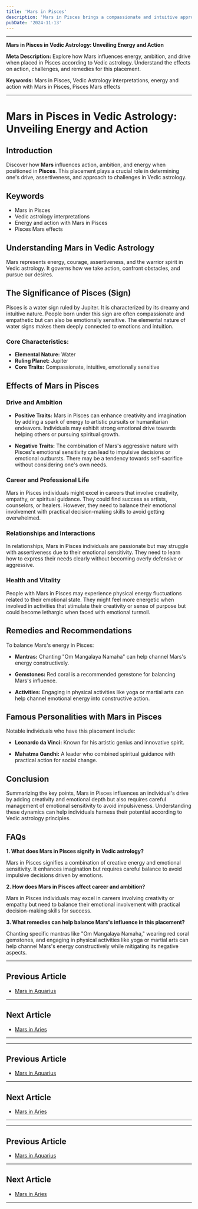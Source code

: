 ```yaml
---
title: 'Mars in Pisces'
description: 'Mars in Pisces brings a compassionate and intuitive approach to action. Individuals are imaginative, empathetic, and may channel their energy into creative or spiritual pursuits in Vedic Astrology'
pubDate: '2024-11-13'
---
```


---

**Mars in Pisces in Vedic Astrology: Unveiling Energy and Action**

**Meta Description:** Explore how Mars influences energy, ambition, and drive when placed in Pisces according to Vedic astrology. Understand the effects on action, challenges, and remedies for this placement.

**Keywords:** Mars in Pisces, Vedic Astrology interpretations, energy and action with Mars in Pisces, Pisces Mars effects

---

# Mars in Pisces in Vedic Astrology: Unveiling Energy and Action

## Introduction

Discover how **Mars** influences action, ambition, and energy when positioned in **Pisces**. This placement plays a crucial role in determining one's drive, assertiveness, and approach to challenges in Vedic astrology.

## Keywords

- Mars in Pisces
- Vedic astrology interpretations
- Energy and action with Mars in Pisces
- Pisces Mars effects

## Understanding Mars in Vedic Astrology

Mars represents energy, courage, assertiveness, and the warrior spirit in Vedic astrology. It governs how we take action, confront obstacles, and pursue our desires.

## The Significance of Pisces (Sign)

Pisces is a water sign ruled by Jupiter. It is characterized by its dreamy and intuitive nature. People born under this sign are often compassionate and empathetic but can also be emotionally sensitive. The elemental nature of water signs makes them deeply connected to emotions and intuition.

### Core Characteristics:

- **Elemental Nature:** Water
- **Ruling Planet:** Jupiter
- **Core Traits:** Compassionate, intuitive, emotionally sensitive

## Effects of Mars in Pisces

### Drive and Ambition

- **Positive Traits:** Mars in Pisces can enhance creativity and imagination by adding a spark of energy to artistic pursuits or humanitarian endeavors. Individuals may exhibit strong emotional drive towards helping others or pursuing spiritual growth.
  
- **Negative Traits:** The combination of Mars's aggressive nature with Pisces's emotional sensitivity can lead to impulsive decisions or emotional outbursts. There may be a tendency towards self-sacrifice without considering one's own needs.

### Career and Professional Life

Mars in Pisces individuals might excel in careers that involve creativity, empathy, or spiritual guidance. They could find success as artists, counselors, or healers. However, they need to balance their emotional involvement with practical decision-making skills to avoid getting overwhelmed.

### Relationships and Interactions

In relationships, Mars in Pisces individuals are passionate but may struggle with assertiveness due to their emotional sensitivity. They need to learn how to express their needs clearly without becoming overly defensive or aggressive.

### Health and Vitality

People with Mars in Pisces may experience physical energy fluctuations related to their emotional state. They might feel more energetic when involved in activities that stimulate their creativity or sense of purpose but could become lethargic when faced with emotional turmoil.

## Remedies and Recommendations

To balance Mars's energy in Pisces:

- **Mantras:** Chanting "Om Mangalaya Namaha" can help channel Mars's energy constructively.
  
- **Gemstones:** Red coral is a recommended gemstone for balancing Mars's influence.
  
- **Activities:** Engaging in physical activities like yoga or martial arts can help channel emotional energy into constructive action.

## Famous Personalities with Mars in Pisces

Notable individuals who have this placement include:

- **Leonardo da Vinci:** Known for his artistic genius and innovative spirit.
  
- **Mahatma Gandhi:** A leader who combined spiritual guidance with practical action for social change.

## Conclusion

Summarizing the key points, Mars in Pisces influences an individual's drive by adding creativity and emotional depth but also requires careful management of emotional sensitivity to avoid impulsiveness. Understanding these dynamics can help individuals harness their potential according to Vedic astrology principles.

## FAQs

**1. What does Mars in Pisces signify in Vedic astrology?**

Mars in Pisces signifies a combination of creative energy and emotional sensitivity. It enhances imagination but requires careful balance to avoid impulsive decisions driven by emotions.

**2. How does Mars in Pisces affect career and ambition?**

Mars in Pisces individuals may excel in careers involving creativity or empathy but need to balance their emotional involvement with practical decision-making skills for success.

**3. What remedies can help balance Mars's influence in this placement?**

Chanting specific mantras like "Om Mangalaya Namaha," wearing red coral gemstones, and engaging in physical activities like yoga or martial arts can help channel Mars's energy constructively while mitigating its negative aspects.

---

## Previous Article
- [Mars in Aquarius](/blogs-md/0803_Mars_In_Rashi/080311_Mars_in_Aquarius.mdx)

---

## Next Article
- [Mars in Aries](/blogs-md/0803_Mars_In_Rashi/080301_Mars_in_Aries.mdx)

---
---

## Previous Article
- [Mars in Aquarius](080311_Mars_in_Aquarius.mdx)

---

## Next Article
- [Mars in Aries](080301_Mars_in_Aries.mdx)

---
---

## Previous Article
- [Mars in Aquarius](080311_Mars_in_Aquarius.mdx)

---

## Next Article
- [Mars in Aries](080301_Mars_in_Aries.mdx)

---

